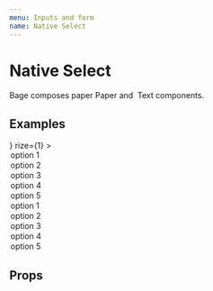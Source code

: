 ```yaml
---
menu: Inputs and form
name: Native Select
---
```



# Native Select

<span>
  Bage composes paper <Link to="/rkta/packages-ui-src-paper-paper">Paper</Link> and&nbsp;
  <Link to="/rkta/packages-ui-src-text-text">Text</Link> components.
</span>

## Examples

<Playground>
  <NativeSelect
    caption="Normal"
    prepend={
      <Addon>
        <Bug />
      </Addon>
    }
    rize={1}
  >
    <option>option 1</option>
    <option>option 2</option>
    <option>option 3</option>
    <option>option 4</option>
    <option>option 5</option>
  </NativeSelect>
  <Divider invisible />
  <NativeSelect huge caption="Huge">
    <option>option 1</option>
    <option>option 2</option>
    <option>option 3</option>
    <option>option 4</option>
    <option>option 5</option>
  </NativeSelect>
</Playground>

## Props

<Props of={NativeSelect} />
